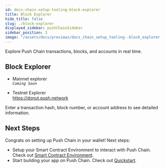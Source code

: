 ```yaml
---
id: docs-chain-setup-tooling-block-explorer
title: Block Explorer
hide_title: false
slug: ./block-explorer
displayed_sidebar: pushChainSidebar
sidebar_position: 3
image: "/assets/docs/previews/docs_chain_setup_tooling--block_explorer.png"
---
```


<head>
  <title>Block Explorer | Tooling | Setup | Push Chain Docs</title>
</head>


<!-- Content Start -->

Explore Push Chain transactions, blocks, and accounts in real time.

## Block Explorer

- Mainnet explorer <br />
  _`Coming Soon`_

- Testnet Explorer <br />
  https://donut.push.network

Enter a transaction hash, block number, or account address to see detailed information.

<IFrameModal
  url='https://donut.push.network'
  buttonTitle='Open Testnet Explorer'
  maxHeight='600px'
/>

## Next Steps

Congrats on setting up Push Chain in your wallet! Next steps:

- Setup your Smart Contract Environment to interact with Push Chain. Check out [Smart Contract Environment](/docs/chain/setup/smart-contract-environment).
- Start building your app on Push Chain. Check out [Quickstart](/docs/chain/build).
